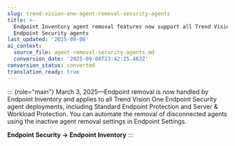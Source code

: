 ```yaml
---
slug: trend-vision-one-agent-removal-security-agents
title: >-
  Endpoint Inventory agent removal features now support all Trend Vision One
  Endpoint Security agents
last_updated: '2025-09-08'
ai_context:
  source_file: agent-removal-security-agents.md
  conversion_date: '2025-09-08T23:42:25.462Z'
conversion_status: converted
translation_ready: true
---
```


::: {role="main"}
March 3, 2025—Endpoint removal is now handled by Endpoint Inventory and applies to all Trend Vision One Endpoint Security agent deployments, including Standard Endpoint Protection and Server & Workload Protection. You can automate the removal of disconnected agents using the inactive agent removal settings in Endpoint Settings.

**Endpoint Security → Endpoint Inventory**
:::

